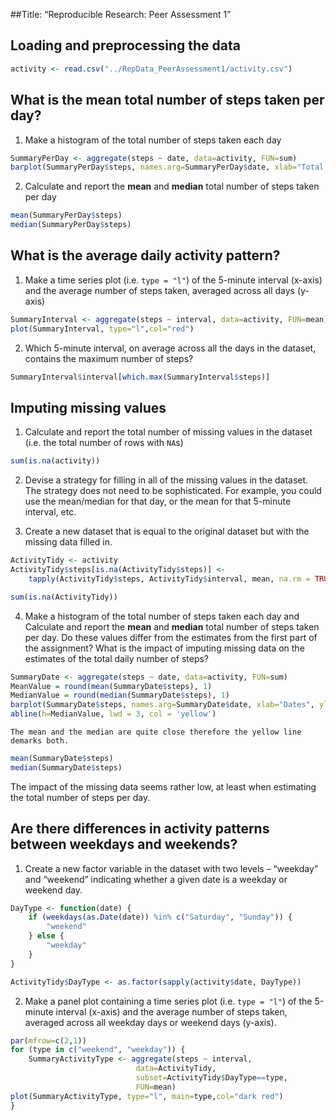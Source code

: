##Title: "Reproducible Research: Peer Assessment 1"


## Loading and preprocessing the data
```r
activity <- read.csv("../RepData_PeerAssessment1/activity.csv")
```

## What is the mean total number of steps taken per day?

1. Make a histogram of the total number of steps taken each day

```r
SummaryPerDay <- aggregate(steps ~ date, data=activity, FUN=sum)
barplot(SummaryPerDay$steps, names.arg=SummaryPerDay$date, xlab="Total Steps each Day", ylab="Frequency",col="dark red")
```

2. Calculate and report the **mean** and **median** total number of
   steps taken per day

```r
mean(SummaryPerDay$steps)
median(SummaryPerDay$steps)
```

## What is the average daily activity pattern?

1. Make a time series plot (i.e. `type = "l"`) of the 5-minute
   interval (x-axis) and the average number of steps taken, averaged
   across all days (y-axis)

```r
SummaryInterval <- aggregate(steps ~ interval, data=activity, FUN=mean)
plot(SummaryInterval, type="l",col="red")
```

2. Which 5-minute interval, on average across all the days in the
   dataset, contains the maximum number of steps?

```r
SummaryInterval$interval[which.max(SummaryInterval$steps)]
```


## Imputing missing values

1. Calculate and report the total number of missing values in the
   dataset (i.e. the total number of rows with `NA`s)

```r
sum(is.na(activity))
```

2. Devise a strategy for filling in all of the missing values in the
   dataset. The strategy does not need to be sophisticated. For
   example, you could use the mean/median for that day, or the mean
   for that 5-minute interval, etc.


3. Create a new dataset that is equal to the original dataset but with
   the missing data filled in.

```r

ActivityTidy <- activity
ActivityTidy$steps[is.na(ActivityTidy$steps)] <- 
    tapply(ActivityTidy$steps, ActivityTidy$interval, mean, na.rm = TRUE)
```

```r
sum(is.na(ActivityTidy))
```

4. Make a histogram of the total number of steps taken each day and
   Calculate and report the **mean** and **median** total number of
   steps taken per day. Do these values differ from the estimates from
   the first part of the assignment? What is the impact of imputing
   missing data on the estimates of the total daily number of steps?

  
```r
SummaryDate <- aggregate(steps ~ date, data=activity, FUN=sum)
MeanValue = round(mean(SummaryDate$steps), 1)
MedianValue = round(median(SummaryDate$steps), 1)
barplot(SummaryDate$steps, names.arg=SummaryDate$date, xlab="Dates", ylab="Frequency of Steps",col="dark red")
abline(h=MedianValue, lwd = 3, col = 'yellow')
```

	The mean and the median are quite close therefore the yellow line demarks both.


```r
mean(SummaryDate$steps)
median(SummaryDate$steps)
```

The impact of the missing data seems rather low, at least when
estimating the total number of steps per day.


## Are there differences in activity patterns between weekdays and weekends?

1. Create a new factor variable in the dataset with two levels --
   "weekday" and "weekend" indicating whether a given date is a
   weekday or weekend day.

```r
DayType <- function(date) {
    if (weekdays(as.Date(date)) %in% c("Saturday", "Sunday")) {
        "weekend"
    } else {
        "weekday"
    }
}

ActivityTidy$DayType <- as.factor(sapply(activity$date, DayType))


```

2. Make a panel plot containing a time series plot (i.e. `type = "l"`)
   of the 5-minute interval (x-axis) and the average number of steps
   taken, averaged across all weekday days or weekend days
   (y-axis).

```r

par(mfrow=c(2,1))
for (type in c("weekend", "weekday")) {
    SummaryActivityType <- aggregate(steps ~ interval,
                            data=ActivityTidy,
							subset=ActivityTidy$DayType==type,
                            FUN=mean)
plot(SummaryActivityType, type="l", main=type,col="dark red")
}

```
